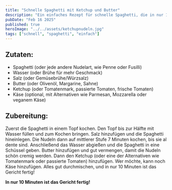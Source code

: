 ```yaml
---
title: "Schnelle Spaghetti mit Ketchup und Butter"
description: "Ein einfaches Rezept für schnelle Spaghetti, die in nur 10 Minuten fertig sind"
pubDate: "Feb 16 2025"
published: true
heroImage: "../../assets/ketchupnudeln.jpg"
tags: ["schnell", "spaghetti", "einfach"]
---
```


## Zutaten:
- Spaghetti (oder jede andere Nudelart, wie Penne oder Fusilli)
- Wasser (oder Brühe für mehr Geschmack)
- Salz (oder Gemüsebrühe/Würzsalz)
- Butter (oder Olivenöl, Margarine, Sahne)
- Ketchup (oder Tomatenmark, passierte Tomaten, frische Tomaten)
- Käse (optional, mit Alternativen wie Parmesan, Mozzarella oder veganem Käse)

## Zubereitung:
Zuerst die Spaghetti in einem Topf kochen. Den Topf bis zur Hälfte mit Wasser füllen und zum Kochen bringen. Salz hinzufügen und die Spaghetti hineinlegen. Die Nudeln dann auf mittlerer Stufe 7 Minuten kochen, bis sie al dente sind. Anschließend das Wasser abgießen und die Spaghetti in eine Schüssel geben. Butter hinzufügen und gut vermengen, damit die Nudeln schön cremig werden. Dann den Ketchup (oder eine der Alternativen wie Tomatenmark oder passierte Tomaten) hinzufügen. Wer möchte, kann noch Käse hinzufügen. Alles gut durchmischen, und in nur 10 Minuten ist das Gericht fertig!

**In nur 10 Minuten ist das Gericht fertig!**
